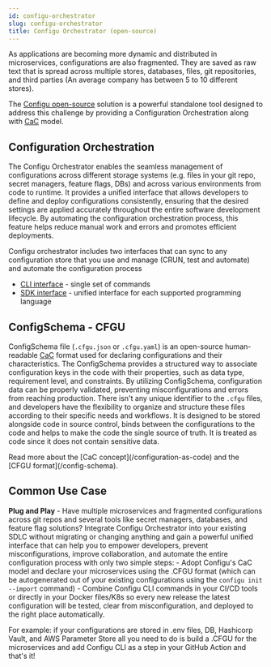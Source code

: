 ```yaml
---
id: configu-orchestrator
slug: configu-orchestrator
title: Configu Orchestrator (open-source)
---
```


As applications are becoming more dynamic and distributed in microservices, configurations are also fragmented. 
They are saved as raw text that is spread across multiple stores, databases, files, git repositories, and third parties (An average company has between 5 to 10 different stores).

The [Configu open-source](https://github.com/configu/configu) solution is a powerful standalone tool designed to address this challenge by providing a Configuration Orchestration along with [CaC](/configuration-as-code) model.

## Configuration Orchestration 
The Configu Orchestrator enables the seamless management of configurations across different storage systems (e.g. files in your git repo, secret managers, feature flags, DBs) and across various environments from code to runtime. 
It provides a unified interface that allows developers to define and deploy configurations consistently, ensuring that the desired settings are applied accurately throughout the 
entire software development lifecycle. By automating the configuration orchestration process, this feature helps reduce manual work and errors and promotes efficient deployments.

Configu orchestrator includes two interfaces that can sync to any configuration store that you use and manage (CRUN, test and automate) and automate the configuration process
- [CLI interface](/cli) - single set of commands
- [SDK interface](/sdk) - unified interface for each supported programming language

## ConfigSchema - CFGU
ConfigSchema file (`.cfgu.json` or `.cfgu.yaml`) is an open-source human-readable [CaC](/configuration-as-code) format used for declaring configurations and their characteristics. 
The ConfigSchema provides a structured way to associate configuration keys in the code with their properties, 
such as data type, requirement level, and constraints.
By utilizing ConfigSchema, configuration data can be properly validated, preventing misconfigurations and errors 
from reaching production. There isn't any unique identifier to the `.cfgu` files, and developers have the flexibility to organize and structure these files according to 
their specific needs and workflows.
It is designed to be stored alongside code in source control, binds between the configurations to the code and helps to make the code the single source of truth. 
It is treated as code since it does not contain sensitive data. 

<Admonition>
Read more about the [CaC concept](/configuration-as-code) and the [CFGU format](/config-schema).
</Admonition>

## Common Use Case

**Plug and Play** - Have multiple microservices and fragmented configurations across git repos and several tools like secret managers, databases, and feature flag solutions?
Integrate Configu Orchestrator into your existing SDLC without migrating or changing anything and gain a powerful unified interface that can help you to empower developers, prevent misconfigurations, improve collaboration, and automate the entire configuration process with only two simple steps:
    - Adopt Configu's CaC model and declare your microservices using the .CFGU format (which can be autogenerated out of your existing configurations using the `configu init --import` command)
    - Combine Configu CLI commands in your CI/CD tools or directly in your Docker files/K8s so every new release the latest configuration will be tested, clear from misconfiguration, and deployed to the right place automatically.

For example: if your configurations are stored in .env files, DB, Hashicorp Vault, and AWS Parameter Store all you need to do is build a .CFGU for the microservices and add Configu CLI as a step in your GitHub Action and that's it!